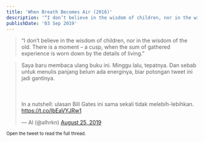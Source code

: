 ```yaml
---
title: 'When Breath Becomes Air (2016)'
description: '“I don’t believe in the wisdom of children, nor in the wisdom of the old. There is a moment – a cusp, when the sum of gathered experience is worn down by the details of living.”'
publishDate: '03 Sep 2019'
---
```


> “I don’t believe in the wisdom of children, nor in the wisdom of the old. There is a moment – a cusp, when the sum of gathered experience is worn down by the details of living.”

<blockquote class="twitter-tweet"><p lang="in" dir="ltr">Saya baru membaca ulang buku ini. Minggu lalu, tepatnya. Dan sebab untuk menulis panjang belum ada energinya, biar potongan tweet ini jadi gantinya.<br></br><br></br>In a nutshell: ulasan Bill Gates ini sama sekali tidak melebih-lebihkan. <a href="https://t.co/lbEaVYJRw1">https://t.co/lbEaVYJRw1</a></p>&mdash; Al (@alhrkn) <a href="https://twitter.com/alhrkn/status/1165660917012418561?ref_src=twsrc%5Etfw">August 25, 2019</a></blockquote>

<small> Open the tweet to read the full thread.</small>